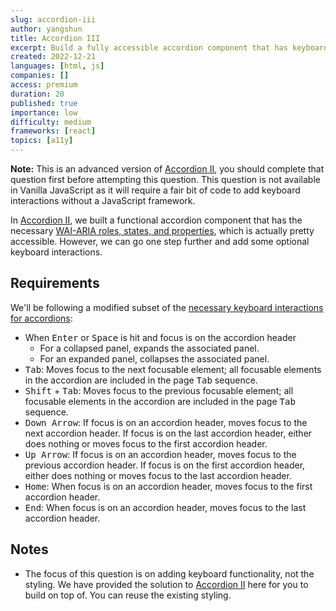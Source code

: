 ```yaml
---
slug: accordion-iii
author: yangshun
title: Accordion III
excerpt: Build a fully accessible accordion component that has keyboard support according to ARIA specifications
created: 2022-12-21
languages: [html, js]
companies: []
access: premium
duration: 20
published: true
importance: low
difficulty: medium
frameworks: [react]
topics: [a11y]
---
```


**Note:** This is an advanced version of [Accordion II](/questions/user-interface/accordion-ii), you should complete that question first before attempting this question. This question is not available in Vanilla JavaScript as it will require a fair bit of code to add keyboard interactions without a JavaScript framework.

In [Accordion II](/questions/user-interface/accordion-ii), we built a functional accordion component that has the necessary [WAI-ARIA roles, states, and properties](https://www.w3.org/WAI/ARIA/apg/patterns/accordion/), which is actually pretty accessible. However, we can go one step further and add some optional keyboard interactions.

## Requirements

We'll be following a modified subset of the [necessary keyboard interactions for accordions](https://www.w3.org/WAI/ARIA/apg/patterns/accordion/):

- When <kbd>Enter</kbd> or <kbd>Space</kbd> is hit and focus is on the accordion header
  - For a collapsed panel, expands the associated panel.
  - For an expanded panel, collapses the associated panel.
- <kbd>Tab</kbd>: Moves focus to the next focusable element;
  all focusable elements in the accordion are included in
  the page <kbd>Tab</kbd> sequence.
- <kbd>Shift</kbd> + <kbd>Tab</kbd>: Moves focus to the
  previous focusable element; all focusable elements in the
  accordion are included in the page <kbd>
    Tab
  </kbd> sequence.
- <kbd>Down Arrow</kbd>: If focus is on an accordion header,
  moves focus to the next accordion header. If focus is on
  the last accordion header, either does nothing or moves
  focus to the first accordion header.
- <kbd>Up Arrow</kbd>: If focus is on an accordion header,
  moves focus to the previous accordion header. If focus is
  on the first accordion header, either does nothing or
  moves focus to the last accordion header.
- <kbd>Home</kbd>: When focus is on an accordion header,
  moves focus to the first accordion header.
- <kbd>End</kbd>: When focus is on an accordion header,
  moves focus to the last accordion header.

## Notes

- The focus of this question is on adding keyboard functionality, not the styling. We have provided the solution to [Accordion II](/questions/user-interface/accordion-ii) here for you to build on top of. You can reuse the existing styling.
